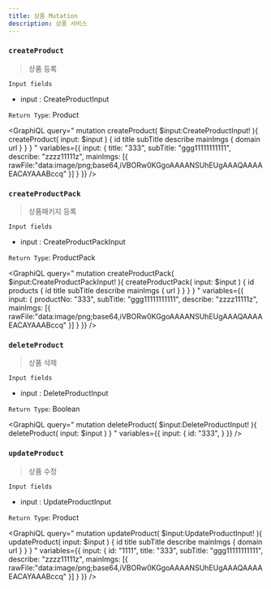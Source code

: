```yaml
---
title: 상품 Mutation
description: 상품 서비스 
---
```



### `createProduct`
> 상품 등록


`Input fields`
* input : <Link to="/input/product/#CreateProductInput">CreateProductInput</Link>

`Return Type`: <Link to="/object/product/#Product">Product</Link>

<GraphiQL
  query="
  mutation createProduct( $input:CreateProductInput! ){
    createProduct( input: $input ) {
      id
      title
      subTitle
      describe
      mainImgs {
        domain
        url
      }
    }
  }
  "
  variables={{
    input: {
      title: "333", 
      subTitle: "ggg11111111111", 
      describe: "zzzz11111z", 
      mainImgs: [{
        rawFile:"data:image/png;base64,iVBORw0KGgoAAAANSUhEUgAAAQAAAAEACAYAAABccq"
      }]
    }
  }}
/>

### `createProductPack`
> 상품패키지 등록


`Input fields`
* input : <Link to="/input/product/#CreateProductPackInput">CreateProductPackInput</Link>

`Return Type`: <Link to="/object/product/#ProductPack">ProductPack</Link>

<GraphiQL
  query="
  mutation createProductPack( $input:CreateProductPackInput! ){
    createProductPack( input: $input ) {
      id
      products {
        id
        title
        subTitle
        describe
        mainImgs {
          url
        }
      }
    }
  }
  "
  variables={{
    input: {
      productNo: "333", 
      subTitle: "ggg11111111111", 
      describe: "zzzz11111z", 
      mainImgs: [{
        rawFile:"data:image/png;base64,iVBORw0KGgoAAAANSUhEUgAAAQAAAAEACAYAAABccq"
      }]
    }
  }}
/>



### `deleteProduct`
> 상품 삭제


`Input fields`
* input : <Link to="/input/product/#DeleteProductInput">DeleteProductInput</Link>

`Return Type`: Boolean

<GraphiQL
  query="
  mutation deleteProduct( $input:DeleteProductInput! ){
    deleteProduct( input: $input )
  }
  "
  variables={{
    input: {
      id: "333", 
    }
  }}
/>


### `updateProduct`
> 상품 수정


`Input fields`
* input : <Link to="/input/product/#UpdateProductInput">UpdateProductInput</Link>

`Return Type`: <Link to="/object/product/#Product">Product</Link>

<GraphiQL
  query="
  mutation updateProduct( $input:UpdateProductInput! ){
    updateProduct( input: $input ) {
      id
      title
      subTitle
      describe
      mainImgs {
        domain
        url
      }
    }
  }
  "
  variables={{
    input: {
      id: "1111",
      title: "333", 
      subTitle: "ggg11111111111", 
      describe: "zzzz11111z", 
      mainImgs: [{
        rawFile:"data:image/png;base64,iVBORw0KGgoAAAANSUhEUgAAAQAAAAEACAYAAABccq"
      }]
    }
  }}
/>
